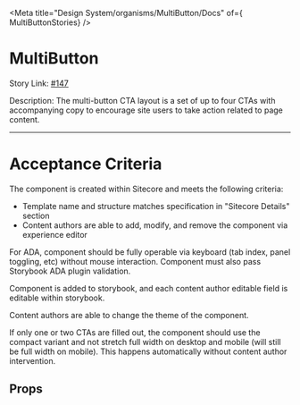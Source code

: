
<Meta title="Design System/organisms/MultiButton/Docs" of={ MultiButtonStories} />

# MultiButton

Story Link: [#147](https://github.com/ahc-digital/migration-planning-tracking/issues/147)

Description: The multi-button CTA layout is a set of up to four CTAs with accompanying copy to encourage site users to take action related to page content.

---
# Acceptance Criteria
The component is created within Sitecore and meets the following criteria:

 - Template name and structure matches specification in "Sitecore Details" section
 - Content authors are able to add, modify, and remove the component via experience editor

For ADA, component should be fully operable via keyboard (tab index, panel toggling, etc) without mouse interaction. Component must also pass Storybook ADA plugin validation.

Component is added to storybook, and each content author editable field is editable within storybook.

Content authors are able to change the theme of the component.

If only one or two CTAs are filled out, the component should use the compact variant and not stretch full width on desktop and mobile (will still be full width on mobile). This happens automatically without content author intervention.

<Stories />

## Props
<Controls />
